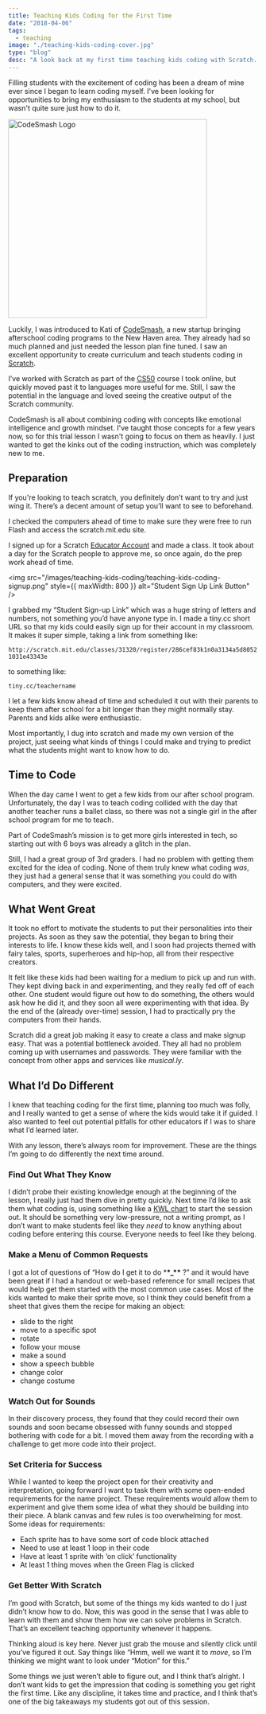 ```yaml
---
title: Teaching Kids Coding for the First Time
date: "2018-04-06"
tags:
  - teaching
image: "./teaching-kids-coding-cover.jpg"
type: "blog"
desc: "A look back at my first time teaching kids coding with Scratch. Lessons learned and what I'd do next time."
---
```


Filling students with the excitement of coding has been a dream of mine ever since I began to learn coding myself. I've been looking for opportunities to bring my enthusiasm to the students at my school, but wasn't quite sure just how to do it.

<img
  src="/images/teaching-kids-coding/teaching-kids-coding-codesmash-logo.png"
  width="400px"
  alt="CodeSmash Logo"
/>

Luckily, I was introduced to Kati of <a href="http://www.codesmashlab.com" target="_blank">CodeSmash</a>, a new startup bringing afterschool coding programs to the New Haven area. They already had so much planned and just needed the lesson plan fine tuned. I saw an excellent opportunity to create curriculum and teach students coding in <a href="https://scratch.mit.edu/" target="_blank">Scratch</a>.

I’ve worked with Scratch as part of the <a href="https://cs50.yale.edu/" target="_blank">CS50</a> course I took online, but quickly moved past it to languages more useful for me. Still, I saw the potential in the language and loved seeing the creative output of the Scratch community.

CodeSmash is all about combining coding with concepts like emotional intelligence and growth mindset. I've taught those concepts for a few years now, so for this trial lesson I wasn't going to focus on them as heavily. I just wanted to get the kinks out of the coding instruction, which was completely new to me.

## Preparation

If you're looking to teach scratch, you definitely don’t want to try and just wing it. There’s a decent amount of setup you’ll want to see to beforehand.

I checked the computers ahead of time to make sure they were free to run Flash and access the scratch.mit.edu site.

I signed up for a Scratch <a href="https://scratch.mit.edu/educators/" target="_blank">Educator Account</a> and made a class. It took about a day for the Scratch people to approve me, so once again, do the prep work ahead of time.

<img
  src="/images/teaching-kids-coding/teaching-kids-coding-signup.png"
  style={{ maxWidth: 800 }}
  alt="Student Sign Up Link Button"
/>

I grabbed my “Student Sign-up Link” which was a huge string of letters and numbers, not something you’d have anyone type in. I made a tiny.cc short URL so that my kids could easily sign up for their account in my classroom. It makes it super simple, taking a link from something like:

`http://scratch.mit.edu/classes/31320/register/286cef83k1n0a3134a5d80521031e43343e`

to something like:

`tiny.cc/teachername`

I let a few kids know ahead of time and scheduled it out with their parents to keep them after school for a bit longer than they might normally stay. Parents and kids alike were enthusiastic.

Most importantly, I dug into scratch and made my own version of the project, just seeing what kinds of things I could make and trying to predict what the students might want to know how to do.

## Time to Code

When the day came I went to get a few kids from our after school program. Unfortunately, the day I was to teach coding collided with the day that another teacher runs a ballet class, so there was not a single girl in the after school program for me to teach.

Part of CodeSmash’s mission is to get more girls interested in tech, so starting out with 6 boys was already a glitch in the plan.

Still, I had a great group of 3rd graders. I had no problem with getting them excited for the idea of coding. None of them truly knew what coding _was_, they just had a general sense that it was something you could do with computers, and they were excited.

## What Went Great

It took no effort to motivate the students to put their personalities into their projects. As soon as they saw the potential, they began to bring their interests to life. I know these kids well, and I soon had projects themed with fairy tales, sports, superheroes and hip-hop, all from their respective creators.

It felt like these kids had been waiting for a medium to pick up and run with. They kept diving back in and experimenting, and they really fed off of each other. One student would figure out how to do something, the others would ask how he did it, and they soon all were experimenting with that idea. By the end of the (already over-time) session, I had to practically pry the computers from their hands.

Scratch did a great job making it easy to create a class and make signup easy. That was a potential bottleneck avoided. They all had no problem coming up with usernames and passwords. They were familiar with the concept from other apps and services like _musical.ly_.

## What I’d Do Different

I knew that teaching coding for the first time, planning too much was folly, and I really wanted to get a sense of where the kids would take it if guided. I also wanted to feel out potential pitfalls for other educators if I was to share what I’d learned later.

With any lesson, there’s always room for improvement. These are the things I’m going to do differently the next time around.

### Find Out What They Know

I didn’t probe their existing knowledge enough at the beginning of the lesson, I really just had them dive in pretty quickly. Next time I’d like to ask them what coding is, using something like a [KWL chart](https://www.facinghistory.org/resource-library/teaching-strategies/k-w-l-charts) to start the session out. It should be something very low-pressure, not a writing prompt, as I don’t want to make students feel like they _need_ to know anything about coding before entering this course. Everyone needs to feel like they belong.

### Make a Menu of Common Requests

I got a lot of questions of “How do I get it to do \***\*\_\*\*** ?” and it would have been great if I had a handout or web-based reference for small recipes that would help get them started with the most common use cases. Most of the kids wanted to make their sprite move, so I think they could benefit from a sheet that gives them the recipe for making an object:

- slide to the right
- move to a specific spot
- rotate
- follow your mouse
- make a sound
- show a speech bubble
- change color
- change costume

### Watch Out for Sounds

In their discovery process, they found that they could record their own sounds and soon became obsessed with funny sounds and stopped bothering with code for a bit. I moved them away from the recording with a challenge to get more code into their project.

### Set Criteria for Success

While I wanted to keep the project open for their creativity and interpretation, going forward I want to task them with some open-ended requirements for the name project. These requirements would allow them to experiment and give them some idea of what they should be building into their piece. A blank canvas and few rules is too overwhelming for most. Some ideas for requirements:

- Each sprite has to have some sort of code block attached
- Need to use at least 1 loop in their code
- Have at least 1 sprite with ‘on click’ functionality
- At least 1 thing moves when the Green Flag is clicked

### Get Better With Scratch

I’m good with Scratch, but some of the things my kids wanted to do I just didn’t know how to do. Now, this was good in the sense that I was able to learn with them and show them how we can solve problems in Scratch. That’s an excellent teaching opportunity whenever it happens.

Thinking aloud is key here. Never just grab the mouse and silently click until you’ve figured it out. Say things like “Hmm, well we want it to _move_, so I’m thinking we might want to look under “Motion” for this.”

Some things we just weren’t able to figure out, and I think that’s alright. I don’t want kids to get the impression that coding is something you get right the first time. Like any discipline, it takes time and practice, and I think that’s one of the big takeaways my students got out of this session.

